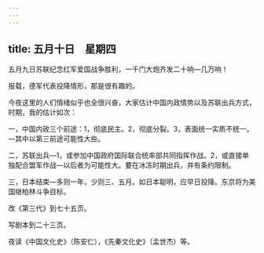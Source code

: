 ```yaml
---
---
---
```

title: 五月十日　星期四
---




五月九日苏联纪念红军爱国战争胜利，一千门大炮齐发二十响―几万响！

报载，德军代表投降情形，那是很有趣的。

今夜这里的人们情绪似乎也全很兴奋，大家估计中国内政情势以及苏联出兵方式，时期，我的估计如次：

一，中国内政三个前途：1，彻底民主。2，彻底分裂。3，表面统一实质不统一。―其中以第三前途可能性大些。

二，苏联出兵―1，或参加中国政府国际联合统率部共同指挥作战。2，或直接单独配合盟军作战―以后者为可能性大。要在冰冻时期出兵，并有条约限制。

三，日本结束―多则一年，少则三、五月。如日本聪明，应早日投降。东京将为美国继柏林斗争目标。

改《第三代》到七十五页。

写剧本到二十三页。

夜读《中国文化史》（陈安仁），《先秦文化史》（孟世杰）等。